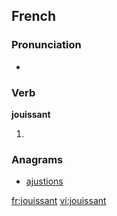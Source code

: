 ==French==

===Pronunciation===
* {{IPA|/ʒwi.sɑ̃/|lang=fr}}

===Verb===
'''jouissant'''

# {{present participle of|jouir|lang=fr}}

===Anagrams===
* [[ajustions#French|ajustions]]

[[fr:jouissant]]
[[vi:jouissant]]